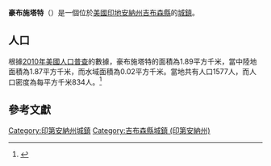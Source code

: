 {{noteTA
|G1=USState
|G2=地名
|G3=Unit
}}
{{Infobox settlement
|name            = 豪布施塔特
|native_name = Haubstadt
|settlement_type          = [[鎮|城鎮]]
|image_skyline            = Haubstadt, Indiana.jpg
|imagesize                = 250px
|image_map                = Gibson County Indiana Incorporated and Unincorporated areas Haubstadt Highlighted 1832512.svg
|mapsize                  = 250px
|subdivision_type         = [[世界政區索引|國家]]
|subdivision_type1        = [[美国州份|州份]]
|subdivision_type2        = [[印地安納州行政區劃|縣]]
|subdivision_name         = [[美国|美国]]
|subdivision_name1        = [[印地安納州|印地安納州]]
|subdivision_name2        = [[吉布森縣_(印地安納州)|吉布森縣]]
|elevation_ft             = 472
|elevation_m              = 144
|timezone                 = [[北美东部时区|CST]]
|area_total_km2           = 1.89
|area_land_km2            = 1.87
|area_water_km2           = 0.02
|area_total_sq_mi         = 
|area_land_sq_mi          = 
|area_water_sq_mi         = 
|population_as_of         = [[2010年美國人口普查|2010]]
|population_footnotes     = 
|population_total         = 1577
|population_density_km2   = auto
|population_density_sq_mi = auto
|utc_offset               = -5
|coordinates              = {{coord|38|12|16|N|87|34|33|W|display=inline,title}}
| coor_pinpoint           = 
| coordinates_footnotes   = 
|timezone_DST             = EDT
|utc_offset_DST           = -4
|postal_code_type         = [[美國郵區編號|郵區編號]]
|postal_code              = 47639
|area_code                = {{link-en|电话区号812|Area code 812|812}}
|blank_name = [[地名信息系统|GNIS ID]]
|blank_info = 435880<ref name="GNIS">{{cite gnis|435880|Haubstadt}}</ref>
}}
'''豪布施塔特'''（{{lang-en|Haubstadt}}）是一個位於[[美國|美國]][[印地安納州|印地安納州]][[吉布森縣_(印地安納州)|吉布森縣]]的[[鎮|城鎮]]。

== 人口 ==
根據[[2010年美國人口普查|2010年美國人口普查]]的數據，豪布施塔特的面積為1.89平方千米，當中陸地面積為1.87平方千米，而水域面積為0.02平方千米。當地共有人口1577人，而人口密度為每平方千米834人。<ref name="GR8">{{cite web|url=http://factfinder2.census.gov|publisher=[[美国人口调查局|美国人口调查局]]|accessdate=2011-05-14|title=American FactFinder|archive-date=2013-09-11|archive-url=https://web.archive.org/web/20130911234518/http://factfinder2.census.gov/|dead-url=no}}</ref>

== 參考文獻 ==
{{reflist}}
{{吉布森縣 (印地安納州)}}
{{Indiana-geo-stub}}
{{DEFAULTSORT:Haubstadt, Indiana}}
[[Category:印第安納州城鎮|Category:印第安納州城鎮]]
[[Category:吉布森縣城鎮_(印第安納州)|Category:吉布森縣城鎮 (印第安納州)]]